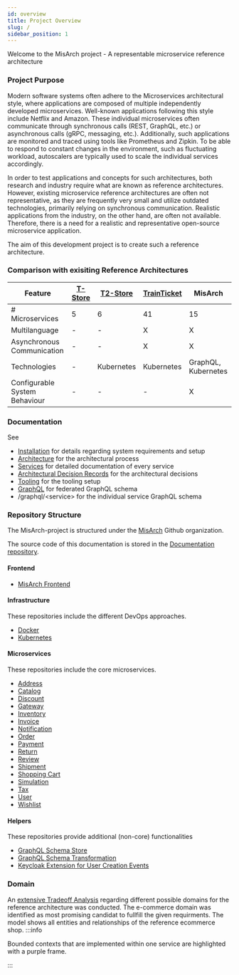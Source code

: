 ```yaml
---
id: overview
title: Project Overview
slug: /
sidebar_position: 1
---
```



Welcome to the MisArch project - A representable microservice reference architecture

### Project Purpose
Modern software systems often adhere to the Microservices architectural style, where applications are composed of multiple independently developed microservices.
Well-known applications following this style include Netflix and Amazon.
These individual microservices often communicate through synchronous calls (REST, GraphQL, etc.) or asynchronous calls (gRPC, messaging, etc.).
Additionally, such applications are monitored and traced using tools like Prometheus and Zipkin.
To be able to respond to constant changes in the environment, such as fluctuating workload, autoscalers are typically used to scale the individual services accordingly.

In order to test applications and concepts for such architectures, both research and industry require what are known as reference architectures.
However, existing microservice reference architectures are often not representative, as they are frequently very small and utilize outdated technologies, primarily relying on synchronous communication.
Realistic applications from the industry, on the other hand, are often not available.
Therefore, there is a need for a realistic and representative open-source microservice application.

The aim of this development project is to create such a reference architecture.

### Comparison with exisiting Reference Architectures

| Feature | [T-Store](https://github.com/DescartesResearch/TeaStore) | [T2-Store](https://github.com/t2-project) | [TrainTicket](https://github.com/hechuan73/train_ticket) | MisArch |
| --- | --- | --- | --- |--- |
| # Microservices | 5 | 6 | 41 | 15 |
| Multilanguage | - | - | X | X |
| Asynchronous Communication | - | - | X | X |
| Technologies | - | Kubernetes | Kubernetes | GraphQL, Kubernetes |
| Configurable System Behaviour | - | - | - | X |

### Documentation
See 
- [Installation](/category/installation) for details regarding system requirements and setup
- [Architecture](/category/architecture) for the architectural process
- [Services](/category/services) for detailed documentation of every service
- [Architectural Decision Records](/category/adrs) for the architectural decisions
- [Tooling](/category/tooling) for the tooling setup
- [GraphQL](/graphql/schema) for federated GraphQL schema
- /graphql/\<service\> for the individual service GraphQL schema

### Repository Structure
The MisArch-project is structured under the [MisArch](https://github.com/MiSArch) Github organization.

The source code of this documentation is stored in the [Documentation repository](https://github.com/MiSArch/docs).

#### Frontend
- [MisArch Frontend](https://github.com/MiSArch/frontend)
#### Infrastructure
These repositories include the different DevOps approaches.
- [Docker](https://github.com/MiSArch/infrastructure-docker)
- [Kubernetes](https://github.com/MiSArch/infrastructure-k8s)
#### Microservices
These repositories include the core microservices.
- [Address](https://github.com/MiSArch/address)
- [Catalog](https://github.com/MiSArch/catalog)
- [Discount](https://github.com/MiSArch/discount)
- [Gateway](https://github.com/MiSArch/gateway)
- [Inventory](https://github.com/MiSArch/inventory)
- [Invoice](https://github.com/MiSArch/invoice)
- [Notification](https://github.com/MiSArch/notification)
- [Order](https://github.com/MiSArch/order)
- [Payment](https://github.com/MiSArch/payment)
- [Return](https://github.com/MiSArch/return)
- [Review](https://github.com/MiSArch/review)
- [Shipment](https://github.com/MiSArch/shipment)
- [Shopping Cart](https://github.com/MiSArch/shoppingcart)
- [Simulation](https://github.com/MiSArch/simulation)
- [Tax](https://github.com/MiSArch/tax)
- [User](https://github.com/MiSArch/user)
- [Wishlist](https://github.com/MiSArch/wishlist)

#### Helpers
These repositories provide additional (non-core) functionalities
- [GraphQL Schema Store](https://github.com/MiSArch/schemas)
- [GraphQL Schema Transformation](https://github.com/MiSArch/graphql-schema-transform)
- [Keycloak Extension for User Creation Events](https://github.com/MiSArch/keycloak-user-creation-events)

### Domain
An [extensive Tradeoff Analysis](/docs/dev-manuals/architecture/domain-tradeoff-analysis) regarding different possible domains for the reference architecture was conducted.
The e-commerce domain was identified as most promising candidat to fullfill the given requirments.
The model shows all entities and relationships of the reference ecommerce shop.
<CustomImage path="/renderedDiagrams/domainModelBC" width="2820.5" height="2398.5" />
:::info

Bounded contexts that are implemented within one service are highlighted with a purple frame.

:::
